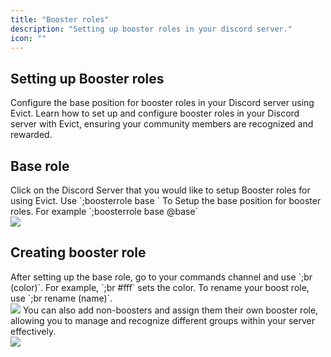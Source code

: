 ```yaml
---
title: "Booster roles"
description: "Setting up booster roles in your discord server."
icon: ""
---
```


## Setting up Booster roles


<CardGroup cols={2}>
<Card title="Setting up base role." icon="user" href="#base-role">
  Configure the base position for booster roles in your Discord server using Evict.
</Card>
<Card title="How to Create a Booster Role" icon="user" href="#base-role">
  Learn how to set up and configure booster roles in your Discord server with Evict, ensuring your community members are recognized and rewarded.
</Card>
</CardGroup>

## Base role

<Steps>
  <Step title="Head over to your Discord Server">
    Click on the Discord Server that you would like to setup Booster roles for using
    Evict.
  </Step>
  <Step title="Create the base role">
  Use `;boosterrole base <role>` To Setup the base position for booster roles. For example `;boosterrole base @base` 
  <br />
  <Frame caption="Creating base role.">
  <img src="/images/booster/booster.gif" />
</Frame>
  </Step>
</Steps>

## Creating booster role
<Steps>
<Step title="Create the Booster Role">
  After setting up the base role, go to your commands channel and use `;br (color)`. For example, `;br #fff` sets the color. To rename your boost role, use `;br rename (name)`.
  <br />
  <Frame caption="Creating booster role.">
    <img src="/images/booster/booster1.gif" />
  </Frame>
</Step>
<Step>
  You can also add non-boosters and assign them their own booster role, allowing you to manage and recognize different groups within your server effectively.
  <br />
  <Frame caption="Allowing a role to bypass the booster requirement.">
    <img src="/images/booster/booster2.gif" />
  </Frame>
</Step>
</Steps>